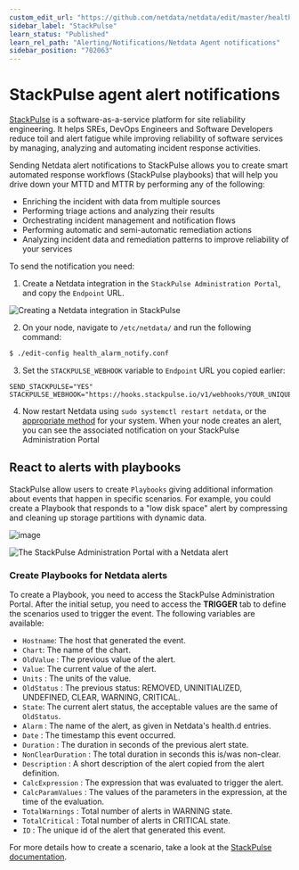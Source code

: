 ```yaml
---
custom_edit_url: "https://github.com/netdata/netdata/edit/master/health/notifications/stackpulse/README.md"
sidebar_label: "StackPulse"
learn_status: "Published"
learn_rel_path: "Alerting/Notifications/Netdata Agent notifications"
sidebar_position: "702063"
---
```



# StackPulse agent alert notifications

[StackPulse](https://stackpulse.com/) is a software-as-a-service platform for site reliability engineering.
It helps SREs, DevOps Engineers and Software Developers reduce toil and alert fatigue while improving reliability of 
software services by managing, analyzing and automating incident response activities.

Sending Netdata alert notifications to StackPulse allows you to create smart automated response workflows 
(StackPulse playbooks) that will help you drive down your MTTD and MTTR by performing any of the following:

-   Enriching the incident with data from multiple sources
-   Performing triage actions and analyzing their results
-   Orchestrating incident management and notification flows
-   Performing automatic and semi-automatic remediation actions
-   Analyzing incident data and remediation patterns to improve reliability of your services

To send the notification you need:

1.  Create a Netdata integration in the `StackPulse Administration Portal`, and copy the `Endpoint` URL.

![Creating a Netdata integration in StackPulse](https://user-images.githubusercontent.com/49162938/93023348-d9455a80-f5dd-11ea-8e05-67d07dce93e4.png)

2.  On your node, navigate to `/etc/netdata/` and run the following command:

```sh
$ ./edit-config health_alarm_notify.conf
```

3.  Set the `STACKPULSE_WEBHOOK` variable to `Endpoint` URL you copied earlier:

```
SEND_STACKPULSE="YES"
STACKPULSE_WEBHOOK="https://hooks.stackpulse.io/v1/webhooks/YOUR_UNIQUE_ID"
```

4.  Now restart Netdata using `sudo systemctl restart netdata`, or the [appropriate
    method](/docs/maintaining/starting-and-stopping-netdata-agents) for your system. When your node creates an alert, you can see the
    associated notification on your StackPulse Administration Portal 

## React to alerts with playbooks

StackPulse allow users to create `Playbooks` giving additional information about events that happen in specific 
scenarios. For example, you could create a Playbook that responds to a "low disk space" alert by compressing and 
cleaning up storage partitions with dynamic data.

![image](https://user-images.githubusercontent.com/49162938/93207961-4c201400-f74b-11ea-94d1-42a29d007b62.png)
 
![The StackPulse Administration Portal with a Netdata alert](https://user-images.githubusercontent.com/49162938/93208199-bfc22100-f74b-11ea-83c4-728be23dcf4d.png)

### Create Playbooks for Netdata alerts

To create a Playbook, you need to access the StackPulse Administration Portal. After the initial setup, you need to
access the **TRIGGER** tab to define the scenarios used to trigger the event. The following variables are available:

-  `Hostname`: The host that generated the event.
-  `Chart`: The name of the chart.
-  `OldValue` : The previous value of the alert.
-  `Value`: The current value of the alert.
-  `Units` : The units of the value.
-  `OldStatus` : The previous status: REMOVED, UNINITIALIZED, UNDEFINED, CLEAR, WARNING, CRITICAL.
-  `State`: The current alert  status, the acceptable values are the same of `OldStatus`.
-  `Alarm` : The name of the alert, as given in Netdata's health.d entries.
-  `Date` : The timestamp this event occurred.
-  `Duration` : The duration in seconds of the previous alert state.
-  `NonClearDuration` : The total duration in seconds this is/was non-clear.
-  `Description` : A short description of the alert copied from the alert definition.
-  `CalcExpression` : The expression that was evaluated to trigger the alert.
-  `CalcParamValues` : The values of the parameters in the expression, at the time of the evaluation.
-  `TotalWarnings` : Total number of alerts in WARNING state.
-  `TotalCritical` : Total number of alerts in CRITICAL state.
-  `ID` : The unique id of the alert that generated this event.

For more details how to create a scenario, take a look at the [StackPulse documentation](https://docs.stackpulse.io).


